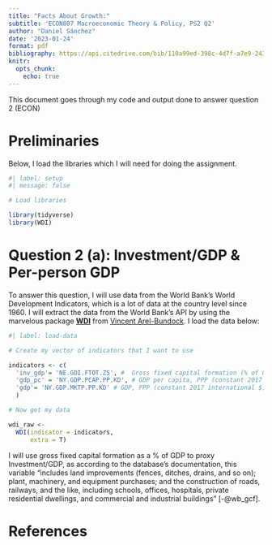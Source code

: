 ```yaml
---
title: "Facts About Growth:"
subtitle: 'ECON807 Macroeconomic Theory & Policy, PS2 Q2'
author: "Daniel Sánchez"
date: '2023-01-24'
format: pdf
bibliography: https://api.citedrive.com/bib/110a99ed-398c-4d7f-a7e9-2436226bfd8f/references.bib?x=eyJpZCI6ICIxMTBhOTllZC0zOThjLTRkN2YtYTdlOS0yNDM2MjI2YmZkOGYiLCAidXNlciI6ICIxNzk4IiwgInNpZ25hdHVyZSI6ICJlZGI2OTE0OWFkNzFkMTFiMjJkMzBmM2U2NjBhYzNhMjU5ZDI2ZjgwNGFhYmM0NjRmYmU3MmUyZDAzZmE1ZDA1In0=/bibliography.bib
knitr:
  opts_chunk: 
    echo: true
---
```


This document goes through my code and output done to answer question 2 (ECON)

# Preliminaries

Below, I load the libraries which I will need for doing the assignment.

```r
#| label: setup
#| message: false

# Load libraries

library(tidyverse)
library(WDI)
```

# Question 2 (a): Investment/GDP & Per-person GDP

To answer this question, I will use data from the World Bank's World Development Indicators, which is a lot of data at the country level since 1960. I will extract the data from the World Bank's API by using the marvelous package [**WDI**](https://github.com/vincentarelbundock/WDI) from [Vincent Arel-Bundock](https://arelbundock.com/). I load the data below:

```r
#| label: load-data

# Create my vector of indicators that I want to use

indicators <- c(
  'inv_gdp'= 'NE.GDI.FTOT.ZS', #  Gross fixed capital formation (% of GDP)
  'gdp_pc' = 'NY.GDP.PCAP.PP.KD', # GDP per capita, PPP (constant 2017 international $)
  'gdp'= 'NY.GDP.MKTP.PP.KD' # GDP, PPP (constant 2017 international $)'
  )

# Now get my data

wdi_raw <-
  WDI(indicator = indicators,  
      extra = T)

```

I will use gross fixed capital formation as a % of GDP to proxy Investment/GDP, as according to the database's documentation, this variable "includes land improvements (fences, ditches, drains, and so on); plant, machinery, and equipment purchases; and the construction of roads, railways, and the like, including schools, offices, hospitals, private residential dwellings, and commercial and industrial buildings" [-@wb_gcf].

# References
